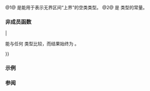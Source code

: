 {{cpp/title|unreachable_sentinel_t|unreachable_sentinel}}
{{cpp/iterator/navbar}}

{{dcl begin}}
{{dcl header|iterator}}
{{dcl|num=1|since=c++20|
struct unreachable_sentinel_t;
}}
{{dcl|num=2|since=c++20|
inline constexpr unreachable_sentinel_t unreachable_sentinel{};
}}
{{dcl end}}

@1@ {{tt|unreachable_sentinel_t}} 是能用于表示无界区间“上界”的空类类型。
@2@ {{tt|unreachable_sentinel}} 是 {{tt|unreachable_sentinel_t}} 类型的常量。

===非成员函数===
{{dsc begin}}
{{dsc tfun|cpp/iterator/unreachable_sentinel_t|inlinemem=true|title=operator==|比较一个 {{tt|unreachable_sentinel_t}} 与任何 {{lconcept|weakly_incrementable}} 类型的值|notes={{mark c++20}}}}
{{dsc end}}

{{member|operator{{==}}{{small|(std::unreachable_sentinel_t)}}|
{{ddcl|since=c++20|1=
template&lt;std::weakly_incrementable I&gt;
friend constexpr bool operator==( unreachable_sentinel_t, const I&amp; ) noexcept
{ return false; }
}}

{{tt|unreachable_sentinel_t}} 能与任何 {{lconcept|weakly_incrementable}} 类型比较，而结果始终为 {{c|false}}。

{{cpp/hidden friend|tmpl=yes|{{tt|std::unreachable_sentinel_t}}}}
}}

===示例===
{{example
|code=
#include &lt;algorithm&gt;
#include &lt;cstddef&gt;
#include &lt;iostream&gt;
#include &lt;iterator&gt;

template&lt;class CharT&gt;
constexpr std::size_t strlen(const CharT* s)
{
    return std::ranges::find(s, std::unreachable_sentinel, CharT{}) - s;
}

template&lt;class CharT&gt;
constexpr std::size_t find_first(const CharT *haystack, const CharT *needle)
{
    const char* needle_end = needle + strlen(needle);
    // search(begin, unreachable_sentinel) 通常由于每次循环少一次比较而比
    // search(begin, end) 更加高效。
    // 但 "needle" **必须出现于** "haystack" 中，否则此调用为 UB，
    // （这在 constexpr 语境中是编译期错误）。
    auto found = std::ranges::search(haystack, std::unreachable_sentinel,
                                     needle, needle_end);
    return found.begin() - haystack;
}

int main()
{
    static_assert(strlen("The quick brown fox jumps over a lazy dog.") == 42);
    static_assert(find_first("unsigned short int", "short") == 9);
//  static_assert(find_first("long int", "float")); // 编译期错误
}
}}

===参阅===
{{dsc begin}}
{{dsc inc|cpp/ranges/dsc iota_view}}
{{dsc end}}

{{langlinks|en|ja}}